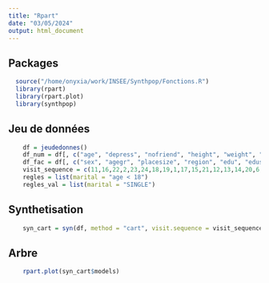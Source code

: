 ```yaml
---
title: "Rpart"
date: "03/05/2024"
output: html_document
---
```


## Packages
```r
  source("/home/onyxia/work/INSEE/Synthpop/Fonctions.R")
  library(rpart)
  library(rpart.plot)
  library(synthpop)
```

## Jeu de données
```r
    df = jeudedonnes()
    df_num = df[, c("age", "depress", "nofriend", "height", "weight", "bmi")]
    df_fac = df[, c("sex", "agegr", "placesize", "region", "edu", "eduspec", "socprof", "marital", "ls", "trust", "trustfam", "trustneigh", "sport", "smoke", "alcsol", "wkabint", "englang")]
    visit_sequence = c(11,16,22,2,23,24,18,19,1,17,15,21,12,13,14,20,6,3,9,4,10,8,5,7)
    regles = list(marital = "age < 18")
    regles_val = list(marital = "SINGLE")
```

## Synthetisation
```r
    syn_cart = syn(df, method = "cart", visit.sequence = visit_sequence, rules = regles, rvalues = regles_val, seed = 1, models = TRUE)
```

## Arbre
```r
    rpart.plot(syn_cart$models)
```